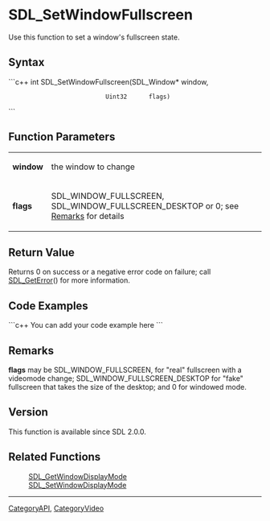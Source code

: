 <!-- pragma section-numbers off -->
<!-- pragma camelcase off -->

= SDL_SetWindowFullscreen =
Use this function to set a window's fullscreen state.


== Syntax ==
```c++
int SDL_SetWindowFullscreen(SDL_Window* window,
                            Uint32      flags)
```

== Function Parameters ==
{|
|'''window'''
|the window to change
|-
|'''flags'''
|SDL_WINDOW_FULLSCREEN, SDL_WINDOW_FULLSCREEN_DESKTOP or 0; see [[#Remarks|Remarks]] for details
|}

== Return Value ==
Returns 0 on success or a negative error code on failure; call [[SDL_GetError]]() for more information.

== Code Examples ==
```c++
You can add your code example here
```

== Remarks ==
'''flags''' may be SDL_WINDOW_FULLSCREEN, for "real" fullscreen with a videomode change; SDL_WINDOW_FULLSCREEN_DESKTOP for "fake" fullscreen that takes the size of the desktop; and 0 for windowed mode.

== Version ==
This function is available since SDL 2.0.0.

== Related Functions ==
:[[SDL_GetWindowDisplayMode]]
:[[SDL_SetWindowDisplayMode]]

----
[[CategoryAPI]], [[CategoryVideo]]

